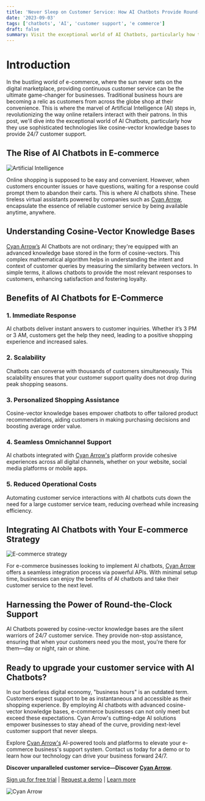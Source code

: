 ```yaml
---
title: 'Never Sleep on Customer Service: How AI Chatbots Provide Round-the-Clock Support'
date: '2023-09-03'
tags: ['chatbots', 'AI', 'customer support', 'e commerce']
draft: false
summary: Visit the exceptional world of AI Chatbots, particularly how they use sophisticated technologies like cosine-vector knowledge bases to provide 24/7 customer support.
---
```


# Introduction

In the bustling world of e-commerce, where the sun never sets on the digital marketplace, providing continuous customer service can be the ultimate game-changer for 
businesses. Traditional business hours are becoming a relic as customers from across the globe shop at their convenience. This is where the marvel of Artificial 
Intelligence (AI) steps in, revolutionizing the way online retailers interact with their patrons. In this post, we'll dive into the exceptional world of AI Chatbots, 
particularly how they use sophisticated technologies like cosine-vector knowledge bases to provide 24/7 customer support.

<TOCInline toc={props.toc} exclude="Introduction"/>

## The Rise of AI Chatbots in E-commerce
<div className="flex relative w-full h-[250px] p-4 border rounded shadow overflow-hidden bg-white">
    <Image alt="Artificial Intelligence" src="/static/images/ai.svg" fill={true} className=" object-contain mt-0 " />
</div>

Online shopping is supposed to be easy and convenient. However, when customers encounter issues or have questions, waiting for a response could prompt them to abandon 
their carts. This is where AI chatbots shine. These tireless virtual assistants powered by companies such as [Cyan Arrow](https://www.cyanarrow.com), encapsulate the essence of reliable customer 
service by being available anytime, anywhere.

## Understanding Cosine-Vector Knowledge Bases
[Cyan Arrow’s](https://www.cyanarrow.com) AI Chatbots are not ordinary; they're equipped with an advanced knowledge base stored in the form of cosine-vectors. This complex mathematical algorithm 
helps in understanding the intent and context of customer queries by measuring the similarity between vectors. In simple terms, it allows chatbots to provide the most 
relevant responses to customers, enhancing satisfaction and fostering loyalty.

## Benefits of AI Chatbots for E-Commerce

### 1. Immediate Response 
AI chatbots deliver instant answers to customer inquiries. Whether it’s 3 PM or 3 AM, customers get the help they need, leading to a positive shopping experience and 
increased sales.
  
### 2. Scalability
Chatbots can converse with thousands of customers simultaneously. This scalability ensures that your customer support quality does not drop during peak shopping seasons.
  
### 3. Personalized Shopping Assistance
Cosine-vector knowledge bases empower chatbots to offer tailored product recommendations, aiding customers in making purchasing decisions and boosting average order value.
  
### 4. Seamless Omnichannel Support
AI chatbots integrated with [Cyan Arrow's](https://www.cyanarrow.com) platform provide cohesive experiences across all digital channels, whether on your website, social media platforms or mobile apps.

### 5. Reduced Operational Costs
Automating customer service interactions with AI chatbots cuts down the need for a large customer service team, reducing overhead while increasing efficiency.

## Integrating AI Chatbots with Your E-commerce Strategy
<div className="flex relative w-full h-[250px] p-4 border rounded shadow overflow-hidden bg-white">
    <Image alt="E-commerce strategy" src="/static/images/strategy.svg" fill={true} className=" object-contain mt-0 " />
</div>

For e-commerce businesses looking to implement AI chatbots, [Cyan Arrow](https://www.cyanarrow.com) offers a seamless integration process via powerful APIs. With minimal setup time, businesses can 
enjoy the benefits of AI chatbots and take their customer service to the next level.

## Harnessing the Power of Round-the-Clock Support
AI Chatbots powered by cosine-vector knowledge bases are the silent warriors of 24/7 customer service. They provide non-stop assistance, ensuring that when your 
customers need you the most, you're there for them—day or night, rain or shine.

## Ready to upgrade your customer service with AI Chatbots?
In our borderless digital economy, "business hours" is an outdated term. Customers expect support to be as instantaneous and accessible as their shopping experience. 
By employing AI chatbots with advanced cosine-vector knowledge bases, e-commerce businesses can not only meet but exceed these expectations. Cyan Arrow's cutting-edge AI 
solutions empower businesses to stay ahead of the curve, providing next-level customer support that never sleeps.

Explore [Cyan Arrow's](https://www.cyanarrow.com) AI-powered tools and platforms to elevate your e-commerce business's support system. Contact us today for a demo or to learn how our technology 
can drive your business forward 24/7. 

**Discover unparalleled customer service—Discover [Cyan Arrow](https://www.cyanarrow.com).**

[Sign up for free trial](https://app.cyanarrow.com) | [Request a demo](https://calendly.com/anshulkumar-ca?background_color=27272a&text_color=ffffff&primary_color=00ffff) | [Learn more](https://www.cyanarrow.com)

<div className=" relative w-full h-[100px] ">
    <Image alt="Cyan Arrow" src="https://uc3b3aipuvs3z1xy.public.blob.vercel-storage.com/tour-assets/logo-ef9CHUYyipFDpdvekPfwG6RuZRlFct.svg" fill={true} className=" object-contain -mt-0 " />
</div>